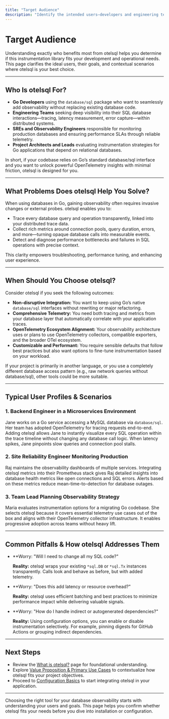 ```yaml
---
title: "Target Audience"
description: "Identify the intended users—developers and engineering teams leveraging Go's `database/sql` interface and seeking deep visibility into DB interactions, performance, and errors with OTel. Guidance on when otelsql is the right fit."
---
```


# Target Audience

Understanding exactly who benefits most from otelsql helps you determine if this instrumentation library fits your development and operational needs. This page clarifies the ideal users, their goals, and contextual scenarios where otelsql is your best choice.

---

## Who Is otelsql For?

- **Go Developers** using the `database/sql` package who want to seamlessly add observability without replacing existing database code.
- **Engineering Teams** seeking deep visibility into their SQL database interactions—tracing, latency measurement, error capture—within distributed systems.
- **SREs and Observability Engineers** responsible for monitoring production databases and ensuring performance SLAs through reliable telemetry.
- **Project Architects and Leads** evaluating instrumentation strategies for Go applications that depend on relational databases.

In short, if your codebase relies on Go’s standard database/sql interface and you want to unlock powerful OpenTelemetry insights with minimal friction, otelsql is designed for you.

---

## What Problems Does otelsql Help You Solve?

When using databases in Go, gaining observability often requires invasive changes or external probes. otelsql enables you to:

- Trace every database query and operation transparently, linked into your distributed trace data.
- Collect rich metrics around connection pools, query duration, errors, and more—turning opaque database calls into measurable events.
- Detect and diagnose performance bottlenecks and failures in SQL operations with precise context.

This clarity empowers troubleshooting, performance tuning, and enhancing user experience.

---

## When Should You Choose otelsql?

Consider otelsql if you seek the following outcomes:

- **Non-disruptive Integration:** You want to keep using Go’s native `database/sql` interfaces without rewriting or major refactoring.
- **Comprehensive Telemetry:** You need both tracing and metrics from your database layer that automatically correlate with your application traces.
- **OpenTelemetry Ecosystem Alignment:** Your observability architecture uses or plans to use OpenTelemetry collectors, compatible exporters, and the broader OTel ecosystem.
- **Customizable and Performant:** You require sensible defaults that follow best practices but also want options to fine-tune instrumentation based on your workload.

If your project is primarily in another language, or you use a completely different database access pattern (e.g., raw network queries without database/sql), other tools could be more suitable.

---

## Typical User Profiles & Scenarios

### 1. Backend Engineer in a Microservices Environment

Jane works on a Go service accessing a MySQL database via `database/sql`. Her team has adopted OpenTelemetry for tracing requests end-to-end. Adding otelsql allows Jane to instantly visualize every SQL operation within the trace timeline without changing any database call logic. When latency spikes, Jane pinpoints slow queries and connection pool stalls.

### 2. Site Reliability Engineer Monitoring Production

Raj maintains the observability dashboards of multiple services. Integrating otelsql metrics into their Prometheus stack gives Raj detailed insights into database health metrics like open connections and SQL errors. Alerts based on these metrics reduce mean-time-to-detection for database outages.

### 3. Team Lead Planning Observability Strategy

Maria evaluates instrumentation options for a migrating Go codebase. She selects otelsql because it covers essential telemetry use cases out of the box and aligns with their OpenTelemetry collector infrastructure. It enables progressive adoption across teams without heavy lift.

---

## Common Pitfalls & How otelsql Addresses Them

- **Worry: "Will I need to change all my SQL code?"

  **Reality:** otelsql wraps your existing `*sql.DB` or `*sql.Tx` instances transparently. Calls look and behave as before, but with added telemetry.

- **Worry: "Does this add latency or resource overhead?"

  **Reality:** otelsql uses efficient batching and best practices to minimize performance impact while delivering valuable signals.

- **Worry: "How do I handle indirect or autogenerated dependencies?"

  **Reality:** Using configuration options, you can enable or disable instrumentation selectively. For example, pinning digests for GitHub Actions or grouping indirect dependencies.

---

## Next Steps

- Review the [What is otelsql?](../product-intro-core-value/what-is-otelsql) page for foundational understanding.
- Explore [Value Proposition & Primary Use Cases](../product-intro-core-value/value-proposition-use-cases) to contextualize how otelsql fits your project objectives.
- Proceed to [Configuration Basics](../../getting-started/configuration-usage/basic-configuration) to start integrating otelsql in your application.


---

<Info>
Choosing the right tool for your database observability starts with understanding your users and goals. This page helps you confirm whether otelsql fits your needs before you dive into installation or configuration.
</Info>
